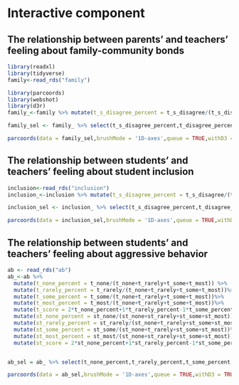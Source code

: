 # Interactive component

## The relationship between parents' and teachers' feeling about family-community bonds

```r
library(readxl)
library(tidyverse)
family<-read_rds("family")

library(parcoords)
library(webshot)
library(d3r)
family_<-family %>% mutate(t_s_disagree_percent = t_s_disagree/(t_s_disagree+t_s_agree+t_agree+t_disagree)) %>% mutate(t_disagree_percent = t_disagree/(t_s_disagree+t_s_agree+t_agree+t_disagree))%>% mutate(t_agree_percent = t_agree/(t_s_disagree+t_s_agree+t_agree+t_disagree))%>% mutate(t_s_agree_percent = t_s_agree/(t_s_disagree+t_s_agree+t_agree+t_disagree))%>% mutate(t_score = 2*t_s_agree_percent+1*t_agree_percent-1*t_disagree_percent-2*t_s_disagree_percent) %>% mutate(p_s_disagree_percent = p_s_disagree/(p_s_disagree+p_s_agree+p_agree+p_disagree)) %>% mutate(p_disagree_percent = p_disagree/(p_s_disagree+p_s_agree+p_agree+p_disagree))%>% mutate(p_agree_percent = p_agree/(p_s_disagree+p_s_agree+p_agree+p_disagree))%>% mutate(p_s_agree_percent = p_s_agree/(p_s_disagree+p_s_agree+p_agree+p_disagree))%>% mutate(p_score = 2*p_s_agree_percent+1*p_agree_percent-1*p_disagree_percent-2*p_s_disagree_percent)

family_sel <- family_ %>% select(t_s_disagree_percent,t_disagree_percent,t_agree_percent,t_s_agree_percent,p_s_disagree_percent,p_disagree_percent,p_agree_percent,p_s_agree_percent)

parcoords(data = family_sel,brushMode = '1D-axes',queue = TRUE,withD3 = TRUE)
```

## The relationship between students' and teachers' feeling about student inclusion

```r
inclusion<-read_rds("inclusion")
inclusion_<-inclusion %>% mutate(t_s_disagree_percent = t_s_disagree/(t_s_disagree+t_s_agree+t_agree+t_disagree)) %>% mutate(t_disagree_percent = t_disagree/(t_s_disagree+t_s_agree+t_agree+t_disagree))%>% mutate(t_agree_percent = t_agree/(t_s_disagree+t_s_agree+t_agree+t_disagree))%>% mutate(t_s_agree_percent = t_s_agree/(t_s_disagree+t_s_agree+t_agree+t_disagree))%>% mutate(t_score = 2*t_s_agree_percent+1*t_agree_percent-1*t_disagree_percent-2*t_s_disagree_percent) %>% mutate(st_s_disagree_percent = st_s_disagree/(st_s_disagree+st_s_agree+st_agree+st_disagree)) %>% mutate(st_disagree_percent = st_disagree/(st_s_disagree+st_s_agree+st_agree+st_disagree))%>% mutate(st_agree_percent = st_agree/(st_s_disagree+st_s_agree+st_agree+st_disagree))%>% mutate(st_s_agree_percent = st_s_agree/(st_s_disagree+st_s_agree+st_agree+st_disagree))%>% mutate(st_score = 2*st_s_agree_percent+1*st_agree_percent-1*st_disagree_percent-2*st_s_disagree_percent)

inclusion_sel <- inclusion_ %>% select(t_s_disagree_percent,t_disagree_percent,t_agree_percent,t_s_agree_percent,st_s_disagree_percent,st_disagree_percent,st_agree_percent,st_s_agree_percent)

parcoords(data = inclusion_sel,brushMode = '1D-axes',queue = TRUE,withD3 = TRUE)
```
## The relationship between students' and teachers' feeling about aggressive behavior
```r
ab <- read_rds("ab")
ab_<-ab %>%
  mutate(t_none_percent = t_none/(t_none+t_rarely+t_some+t_most)) %>%
  mutate(t_rarely_percent = t_rarely/(t_none+t_rarely+t_some+t_most))%>%
  mutate(t_some_percent = t_some/(t_none+t_rarely+t_some+t_most))%>%
  mutate(t_most_percent = t_most/(t_none+t_rarely+t_some+t_most))%>%
  mutate(t_score = 2*t_none_percent+1*t_rarely_percent-1*t_some_percent-2*t_most_percent)%>%
  mutate(st_none_percent = st_none/(st_none+st_rarely+st_some+st_most)) %>%
  mutate(st_rarely_percent = st_rarely/(st_none+t_rarely+st_some+st_most))%>%
  mutate(st_some_percent = st_some/(st_none+t_rarely+st_some+st_most))%>%
  mutate(st_most_percent = st_most/(st_none+st_rarely+st_some+st_most))%>%
  mutate(st_score = 2*st_none_percent+1*st_rarely_percent-1*st_some_percent-2*st_most_percent)


ab_sel = ab_ %>% select(t_none_percent,t_rarely_percent,t_some_percent,t_most_percent,st_none_percent,st_rarely_percent,st_some_percent,st_most_percent)

parcoords(data = ab_sel,brushMode = '1D-axes',queue = TRUE,withD3 = TRUE)
```


